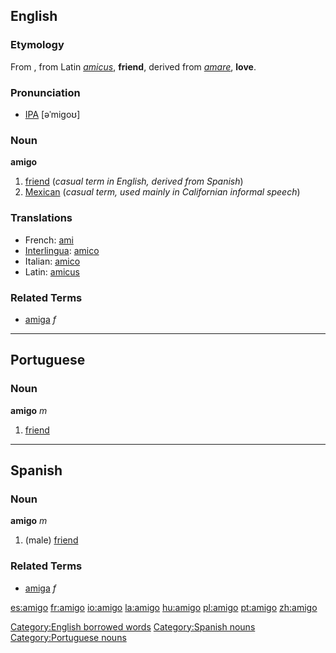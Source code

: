 ==English==

===Etymology===
From {{Sp.}} , from Latin ''[[amicus]]'', '''friend''', derived from ''[[amare]]'', '''love'''.

===Pronunciation===
* [[IPA]] [əˈmigoʊ]

===Noun===
'''amigo''' {{m}}
# [[friend]] (''casual term in English, derived from Spanish'')
# [[Mexican]] (''casual term, used mainly in Californian informal speech'')

===Translations===
*French: [[ami]]
*[[Interlingua]]: [[amico]]
*Italian: [[amico]]
*Latin: [[amicus]]

===Related Terms===
*[[amiga]] ''f''

----

==Portuguese==
===Noun===
'''amigo''' ''m''

# [[friend]]

----

==Spanish==
===Noun===
'''amigo''' ''m''

# (male) [[friend]]

===Related Terms===
*[[amiga]] ''f''

[[Category:English borrowed words]]
[[Category:Spanish nouns]]
[[Category:Portuguese nouns]]

[[es:amigo]]
[[fr:amigo]]
[[io:amigo]]
[[la:amigo]]
[[hu:amigo]]
[[pl:amigo]]
[[pt:amigo]]
[[zh:amigo]]
